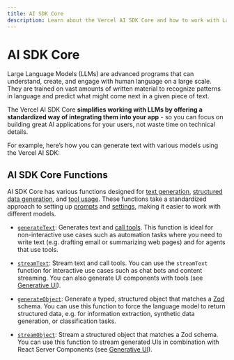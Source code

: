 ```yaml
---
title: AI SDK Core
description: Learn about the Vercel AI SDK Core and how to work with Large Language Models (LLMs).
---
```


# AI SDK Core

Large Language Models (LLMs) are advanced programs that can understand, create, and engage with human language on a large scale.
They are trained on vast amounts of written material to recognize patterns in language and predict what might come next in a given piece of text.

The Vercel AI SDK Core **simplifies working with LLMs by offering a standardized way of integrating them into your app** - so you can focus on building great AI applications for your users, not waste time on technical details.

For example, here’s how you can generate text with various models using the Vercel AI SDK:

<PreviewSwitchProviders />

## AI SDK Core Functions

AI SDK Core has various functions designed for [text generation](./ai-sdk-core/generating-text), [structured data generation](./ai-sdk-core/generating-structured-data), and [tool usage](./ai-sdk-core/tools-and-tool-calling).
These functions take a standardized approach to setting up [prompts](./ai-sdk-core/prompts) and [settings](./ai-sdk-core/settings), making it easier to work with different models.

- [`generateText`](/docs/reference/ai-sdk-core/generate-text): Generates text and [call tools](./ai-sdk-core/tools-and-tool-calling).
  This function is ideal for non-interactive use cases such as automation tasks where you need to write text (e.g. drafting email or summarizing web pages) and for agents that use tools.
- [`streamText`](/docs/reference/ai-sdk-core/stream-text): Stream text and call tools.
  You can use the `streamText` function for interactive use cases such as chat bots and content streaming. You can also generate UI components with tools (see [Generative UI](./ai-rsc)).

- [`generateObject`](/docs/reference/ai-sdk-core/generate-object): Generate a typed, structured object that matches a [Zod](https://zod.dev/) schema.
  You can use this function to force the language model to return structured data, e.g. for information extraction, synthetic data generation, or classification tasks.

- [`streamObject`](/docs/reference/ai-sdk-core/stream-object): Stream a structured object that matches a Zod schema.
  You can use this function to stream generated UIs in combination with React Server Components (see [Generative UI](./ai-rsc)).
